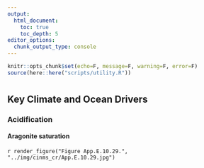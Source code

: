 ```yaml
---
output:
  html_document:
    toc: true
    toc_depth: 5
editor_options: 
  chunk_output_type: console
---
```


```r
knitr::opts_chunk$set(echo=F, message=F, warning=F, error=F)
source(here::here("scripts/utility.R"))
```

# {.tabset}

## Key Climate and Ocean Drivers 
### Acidification {.tabset}
#### Aragonite saturation

`r render_figure("Figure App.E.10.29.", "../img/cinms_cr/App.E.10.29.jpg")`

